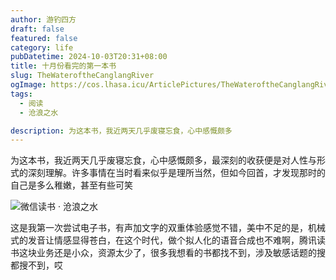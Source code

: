 ```yaml
---
author: 游钓四方
draft: false
featured: false
category: life
pubDatetime: 2024-10-03T20:31+08:00
title: 十月份看完的第一本书
slug: TheWateroftheCanglangRiver
ogImage: https://cos.lhasa.icu/ArticlePictures/TheWateroftheCanglangRiver/suibi.jpg_81
tags:
  - 阅读
  - 沧浪之水

description: 为这本书，我近两天几乎废寝忘食，心中感慨颇多
---
```



为这本书，我近两天几乎废寝忘食，心中感慨颇多，最深刻的收获便是对人性与形式的深刻理解。许多事情在当时看来似乎是理所当然，但如今回首，才发现那时的自己是多么稚嫩，甚至有些可笑

<Img src="663e799114e3e4e30ff447394fbc284.jpg" alt="微信读书 · 沧浪之水" exif={false} />

这是我第一次尝试电子书，有声加文字的双重体验感觉不错，美中不足的是，机械式的发音让情感显得苍白，在这个时代，做个拟人化的语音合成也不难啊，腾讯读书这块业务还是小众，资源太少了，很多我想看的书都找不到，涉及敏感话题的搜都搜不到，哎